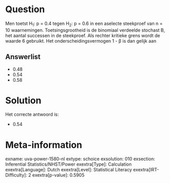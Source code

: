 Question
========

Men toetst H~1~: p = 0.4 tegen H~2~: p = 0.6 in een aselecte steekproef
van n = 10 waarnemingen. Toetsingsgrootheid is de binomiaal verdeelde
stochast B, het aantal successen in de steekproef. Als rechter kritieke
grens wordt de waarde 6 gebruikt. Het onderscheidingsvermogen 1 - β is
dan gelijk aan

Answerlist
----------

* 0.48
* 0.54
* 0.58

Solution
========

Het correcte antwoord is: 

* 0.54

Meta-information
================
exname: uva-power-1580-nl
extype: schoice
exsolution: 010
exsection: Inferential Statistics/NHST/Power
exextra[Type]: Calculation
exextra[Language]: Dutch
exextra[Level]: Statistical Literacy
exextra[IRT-Difficulty]: 2
exextra[p-value]: 0.5905
